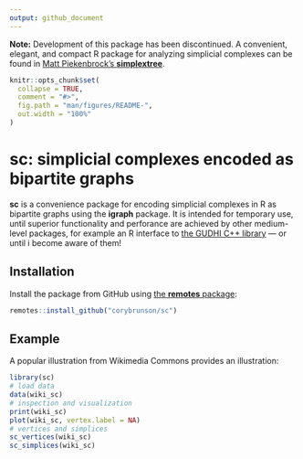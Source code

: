```yaml
---
output: github_document
---
```


<!-- README.md is generated from README.Rmd. Please edit that file -->

**Note:** Development of this package has been discontinued. A convenient, elegant, and compact R package for analyzing simplicial complexes can be found in [Matt Piekenbrock's **simplextree**](https://github.com/peekxc/simplextree).

```r
knitr::opts_chunk$set(
  collapse = TRUE,
  comment = "#>",
  fig.path = "man/figures/README-",
  out.width = "100%"
)
```

# **sc**: simplicial complexes encoded as bipartite graphs

**sc** is a convenience package for encoding simplicial complexes in R as bipartite graphs using the **igraph** package. It is intended for temporary use, until superior functionality and perforance are achieved by other medium-level packages, for example an R interface to [the GUDHI C++ library](http://gudhi.gforge.inria.fr/) --- or until i become aware of them!

## Installation

Install the package from GitHub using [the **remotes** package](https://github.com/r-lib/remotes):

``` r
remotes::install_github("corybrunson/sc")
```

## Example

A popular illustration from Wikimedia Commons provides an illustration:

```r
library(sc)
# load data
data(wiki_sc)
# inspection and visualization
print(wiki_sc)
plot(wiki_sc, vertex.label = NA)
# vertices and simplices
sc_vertices(wiki_sc)
sc_simplices(wiki_sc)
```
